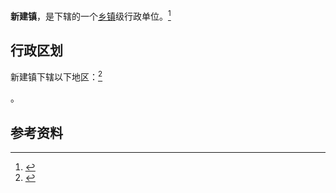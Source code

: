 {{中国乡级行政区|32/02/82/106/000}}

'''新建镇'''，是{{PRC admin/fullname|32/02/82/106/000|3}}下辖的一个[[乡镇|乡镇]]级行政单位。<ref>{{PRC admin/ref sgc|{{PRC admin/parent|32/02/82/106/000}}}}</ref>

== 行政区划 ==

新建镇下辖以下地区：<ref>{{PRC admin/ref sgc|32/02/82/106/000}}</ref>

{{PRC admin/children|32/02/82/106/000}}。

== 参考资料 ==

{{reflist}}

{{行政区划小作品}}
{{PRC admin/navcat|32/02/82/106/000}}
